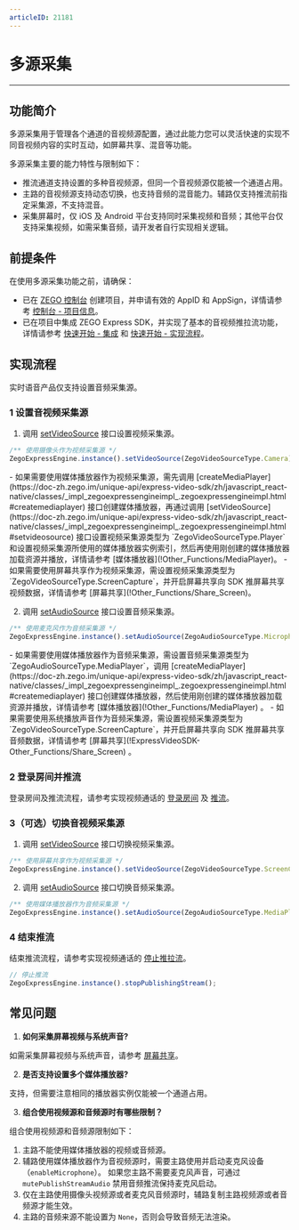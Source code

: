 ```yaml
---
articleID: 21181
---
```

# 多源采集

- - -
## 功能简介

多源采集用于管理各个通道的音视频源配置，通过此能力您可以灵活快速的实现不同音视频内容的实时互动，如屏幕共享、混音等功能。

多源采集主要的能力特性与限制如下：
- 推流通道支持设置的多种音视频源，但同一个音视频源仅能被一个通道占用。
- 主路的音视频源支持动态切换，也支持音频的混音能力。辅路仅支持推流前指定采集源，不支持混音。
- 采集屏幕时，仅 iOS 及 Android 平台支持同时采集视频和音频；其他平台仅支持采集视频，如需采集音频，请开发者自行实现相关逻辑。

## 前提条件

在使用多源采集功能之前，请确保：

- 已在 [ZEGO 控制台](https://console.zego.im) 创建项目，并申请有效的 AppID 和 AppSign，详情请参考 [控制台 - 项目信息](/console/project-info)。
- 已在项目中集成 ZEGO Express SDK，并实现了基本的音视频推拉流功能，详情请参考 [快速开始 - 集成](!Integration/SDK_Integration) 和 [快速开始 - 实现流程](!Integration/Solution_Implementation)。


## 实现流程

<Warning title="注意">
实时语音产品仅支持设置音频采集源。
</Warning>



### 1 设置音视频采集源

1. 调用 [setVideoSource](https://doc-zh.zego.im/unique-api/express-video-sdk/zh/javascript_react-native/classes/_impl_zegoexpressengineimpl_.zegoexpressengineimpl.html#setvideosource) 接口设置视频采集源。

```javascript
/** 使用摄像头作为视频采集源 */
ZegoExpressEngine.instance().setVideoSource(ZegoVideoSourceType.Camera);
```

<Note title="说明">
- 如果需要使用媒体播放器作为视频采集源，需先调用 [createMediaPlayer](https://doc-zh.zego.im/unique-api/express-video-sdk/zh/javascript_react-native/classes/_impl_zegoexpressengineimpl_.zegoexpressengineimpl.html#createmediaplayer) 接口创建媒体播放器，再通过调用 [setVideoSource](https://doc-zh.zego.im/unique-api/express-video-sdk/zh/javascript_react-native/classes/_impl_zegoexpressengineimpl_.zegoexpressengineimpl.html#setvideosource) 接口设置视频采集源类型为 `ZegoVideoSourceType.Player` 和设置视频采集源所使用的媒体播放器实例索引，然后再使用刚创建的媒体播放器加载资源并播放，详情请参考 [媒体播放器](!Other_Functions/MediaPlayer)。
- 如果需要使用屏幕共享作为视频采集源，需设置视频采集源类型为 `ZegoVideoSourceType.ScreenCapture`，并开启屏幕共享向 SDK 推屏幕共享视频数据，详情请参考 [屏幕共享](!Other_Functions/Share_Screen)。
</Note>



2. 调用 [setAudioSource](https://doc-zh.zego.im/unique-api/express-video-sdk/zh/javascript_react-native/classes/_impl_zegoexpressengineimpl_.zegoexpressengineimpl.html#setaudiosource) 接口设置音频采集源。

```javascript
/** 使用麦克风作为音频采集源 */
ZegoExpressEngine.instance().setAudioSource(ZegoAudioSourceType.Microphone);
```

<Note title="说明">
- 如果需要使用媒体播放器作为音频采集源，需设置音频采集源类型为 `ZegoAudioSourceType.MediaPlayer`，调用 [createMediaPlayer](https://doc-zh.zego.im/unique-api/express-video-sdk/zh/javascript_react-native/classes/_impl_zegoexpressengineimpl_.zegoexpressengineimpl.html#createmediaplayer) 接口创建媒体播放器，然后使用刚创建的媒体播放器加载资源并播放，详情请参考 [媒体播放器](!Other_Functions/MediaPlayer) 。
- 如果需要使用系统播放声音作为音频采集源，需设置视频采集源类型为 `ZegoVideoSourceType.ScreenCapture`，并开启屏幕共享向 SDK 推屏幕共享音频数据，详情请参考 [屏幕共享](!ExpressVideoSDK-Other_Functions/Share_Screen) 。
</Note>



### 2 登录房间并推流

登录房间及推流流程，请参考实现视频通话的 [登录房间](!Integration/Solution_Implementation#loginRoom) 及 [推流](!Integration/Solution_Implementation#publishingStream)。

### 3（可选）切换音视频采集源

1. 调用 [setVideoSource](https://doc-zh.zego.im/unique-api/express-video-sdk/zh/javascript_react-native/classes/_impl_zegoexpressengineimpl_.zegoexpressengineimpl.html#setvideosource) 接口切换视频采集源。

```javascript
/** 使用屏幕共享作为视频采集源 */
ZegoExpressEngine.instance().setVideoSource(ZegoVideoSourceType.ScreenCapture);
```

2. 调用 [setAudioSource](https://doc-zh.zego.im/unique-api/express-video-sdk/zh/javascript_react-native/classes/_impl_zegoexpressengineimpl_.zegoexpressengineimpl.html#setaudiosource) 接口切换音频采集源。

```javascript
/** 使用媒体播放器作为音频采集源 */
ZegoExpressEngine.instance().setAudioSource(ZegoAudioSourceType.MediaPlayer);
```

### 4 结束推流

结束推流流程，请参考实现视频通话的 [停止推拉流](!Integration/Solution_Implementation#stopPublishingStream)。

```javascript
// 停止推流
ZegoExpressEngine.instance().stopPublishingStream();
```


## 常见问题

1. **如何采集屏幕视频与系统声音?**

如需采集屏幕视频与系统声音，请参考 [屏幕共享](!ExpressVideoSDK-Other_Functions/Share_Screen)。

2. **是否支持设置多个媒体播放器?**

支持，但需要注意相同的播放器实例仅能被一个通道占用。

3. **组合使用视频源和音频源时有哪些限制？**

组合使用视频源和音频源限制如下：
1. 主路不能使用媒体播放器的视频或音频源。
2. 辅路使用媒体播放器作为音视频源时，需要主路使用并启动麦克风设备（`enableMicrophone`）。
如果您主路不需要麦克风声音，可通过 `mutePublishStreamAudio` 禁用音频推流保持麦克风启动。
3. 仅在主路使用摄像头视频源或者麦克风音频源时，辅路复制主路视频源或者音频源才能生效。
4. 主路的音频来源不能设置为 `None`，否则会导致音频无法渲染。
